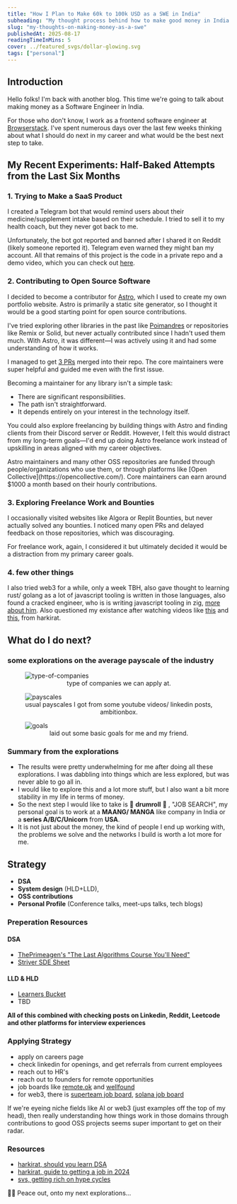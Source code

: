 ```yaml
---
title: "How I Plan to Make 60k to 100k USD as a SWE in India"
subheading: "My thought process behind how to make good money in India as a Software Engineer"
slug: "my-thoughts-on-making-money-as-a-swe"
publishedAt: 2025-08-17
readingTimeInMins: 5
cover: ../featured_svgs/dollar-glowing.svg
tags: ["personal"]
---
```



## Introduction

Hello folks! I'm back with another blog. This time we're going to talk about making money as a Software Engineer in India.

For those who don't know, I work as a frontend software engineer at [Browserstack](https://www.browserstack.com). I've spent numerous days over the last few weeks thinking about what I should do next in my career and what would be the best next step to take.

## My Recent Experiments: Half-Baked Attempts from the Last Six Months

### 1. Trying to Make a SaaS Product

I created a Telegram bot that would remind users about their medicine/supplement intake based on their schedule. I tried to sell it to my health coach, but they never got back to me.

Unfortunately, the bot got reported and banned after I shared it on Reddit (likely someone reported it). Telegram even warned they might ban my account. All that remains of this project is the code in a private repo and a demo video, which you can check out [here](https://www.loom.com/share/8501b37e582c43b298fa13819916d77a).

### 2. Contributing to Open Source Software

I decided to become a contributor for [Astro](https://www.astro.build), which I used to create my own portfolio website. Astro is primarily a static site generator, so I thought it would be a good starting point for open source contributions.

I've tried exploring other libraries in the past like [Poimandres](https://github.com/pmndrs) or repositories like Remix or Solid, but never actually contributed since I hadn't used them much. With Astro, it was different—I was actively using it and had some understanding of how it works.

I managed to get [3 PRs](https://astro.badg.es/contributor/isVivek99/) merged into their repo. The core maintainers were super helpful and guided me even with the first issue.

Becoming a maintainer for any library isn't a simple task:

- There are significant responsibilities.
- The path isn't straightforward.
- It depends entirely on your interest in the technology itself.

You could also explore freelancing by building things with Astro and finding clients from their Discord server or Reddit. However, I felt this would distract from my long-term goals—I'd end up doing Astro freelance work instead of upskilling in areas aligned with my career objectives.

<Note type="tip" title="Important Information">
  Astro maintainers and many other OSS repositories are funded through
  people/organizations who use them, or through platforms like [Open
  Collective](https://opencollective.com/). Core maintainers can earn around
  $1000 a month based on their hourly contributions.
</Note>

### 3. Exploring Freelance Work and Bounties

I occasionally visited websites like Algora or Replit Bounties, but never actually solved any bounties. I noticed many open PRs and delayed feedback on those repositories, which was discouraging.

For freelance work, again, I considered it but ultimately decided it would be a distraction from my primary career goals.

### 4. few other things

I also tried web3 for a while, only a week TBH, also gave thought to learning rust/ golang as a lot of javascript tooling is written in those languages, also found a cracked engineer, who is
is writing javascript tooling in zig, [more about him](https://injuly.in/about/). Also questioned my existance after watching videos like [this](https://youtu.be/dRXq81Om2a4?si=lNwuEeq56kWd8Ucs) and [this](https://youtu.be/w7PkMQyevUo?si=OS8AKvDAdx7vxivC), from harkirat.

## What do I do next?

### some explorations on the average payscale of the industry

<figure>
  <Image src={typeOfCompanies} alt="type-of-companies" />
  <figcaption style="text-align: center;">
    type of companies we can apply at.
  </figcaption>
</figure>

<figure>
  <Image src={payGraph} alt="payscales" />
  <figcaption style="text-align: center;">
    usual payscales I got from some youtube videos/ linkedin posts, ambitionbox.
  </figcaption>
</figure>

<figure>
  <Image src={goals} alt="goals" />
  <figcaption style="text-align: center;">
    laid out some basic goals for me and my friend.
  </figcaption>
</figure>

### Summary from the explorations

- The results were pretty underwhelming for me after doing all these explorations. I was dabbling into things which are less explored, but was never able to go all in.
- I would like to explore this and a lot more stuff, but I also want a bit more stability in my life in terms of money.
- So the next step I would like to take is 🥁 **drumroll** 🥁 , "JOB SEARCH", my personal goal is to work at a **MAANG/ MANGA** like company in India or a **series A/B/C/Unicorn** from **USA**.
- It is not just about the money, the kind of people I end up working with, the problems we solve and the networks I build is worth a lot more for me.

## Strategy

- **DSA**
- **System design** (HLD+LLD),
- **OSS contributions**
- **Personal Profile** (Conference talks, meet-ups talks, tech blogs)

### Preperation Resources

#### DSA

- [ThePrimeagen's "The Last Algorithms Course You'll Need"](https://frontendmasters.com/teachers/the-primeagen/)
- [Striver SDE Sheet](https://takeuforward.org/interviews/strivers-sde-sheet-top-coding-interview-problems/)

#### LLD & HLD

- [Learners Bucket](https://alpha.learnersbucket.com/)
- TBD

**All of this combined with checking posts on Linkedin, Reddit, Leetcode and other platforms for interview experiences**

### Applying Strategy

- apply on careers page
- check linkedin for openings, and get referrals from current employees
- reach out to HR's
- reach out to founders for remote opportunities
- job boards like [remote.ok](https://remoteok.com/) and [wellfound](https://wellfound.com/)
- for web3, there is [superteam job board](https://in.superteam.fun/), [solana job board](https://jobs.solana.com/jobs)

<Note type="tip" title="Important Information">
  If we're eyeing niche fields like AI or web3 (just examples off the top of my
  head), then really understanding how things work in those domains through
  contributions to good OSS projects seems super important to get on their
  radar.
</Note>

### Resources

- [harkirat, should you learn DSA](https://youtu.be/8c6kE5LKTMI?si=rvpHwtSUdtSbJA40)
- [harkirat, guide to getting a job in 2024](https://youtu.be/8gbLg8MCWqg?si=RPTbS5U5PgUzvGC2)
- [svs, getting rich on hype cycles](https://x.com/_svs_/status/1888508003948654941)

✌🏼 Peace out, onto my next explorations...
